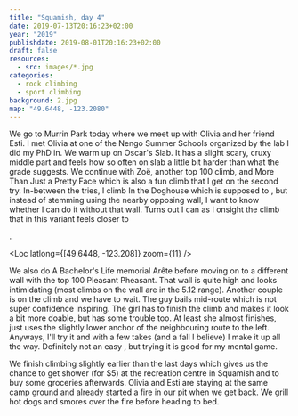 ```yaml
---
title: "Squamish, day 4"
date: 2019-07-13T20:16:23+02:00
year: "2019"
publishdate: 2019-08-01T20:16:23+02:00
draft: false
resources:
  - src: images/*.jpg
categories:
  - rock climbing
  - sport climbing
background: 2.jpg
map: "49.6448, -123.2080"
---
```


We go to Murrin Park today where we meet up with Olivia and her friend Esti.
I met Olivia at one of the Nengo Summer Schools organized by the lab I did my
PhD in. We warm up on Oscar's Slab. It has a slight scary, cruxy middle part and
feels how so often on slab a little bit harder than what the grade suggests. We
continue with Zoë, another top 100 climb, and More Than Just a Pretty Face which
is also a fun climb that I get on the second try. In-between the tries, I climb
In the Doghouse which is supposed to <Grade system="YDS" value="5.7" />, but instead of stemming using the
nearby opposing wall, I want to know whether I can do it without that wall.
Turns out I can as I onsight the climb that in this variant feels closer to

<Grade system="YDS" value="5.10a" />.

<Loc latlong={[49.6448, -123.208]} zoom={11} />

<Gallery>
  <Rimg src="2.jpg" caption="In the Doghouse (5.7)" />
  <Rimg src="3.jpg" alt="In the Doghouse (5.7)" />
  <Rimg src="4.jpg" alt="In the Doghouse (5.7)" />
</Gallery>

We also do A Bachelor's Life memorial Arête before moving on to a different wall
with the top 100 <Grade system="YDS" value="5.11a" /> Pleasant Pheasant. That wall is quite high and looks
intimidating (most climbs on the wall are in the 5.12 range). Another couple is
on the climb and we have to wait. The guy bails mid-route which is not super
confidence inspiring. The girl has to finish the climb and makes it look a bit
more doable, but has some trouble too. At least she almost finishes, just uses
the slightly lower anchor of the neighbouring route to the left. Anyways, I'll
try it and with a few takes (and a fall I believe) I make it up all the way.
Definitely not an easy <Grade system="YDS" value="5.11a" />, but trying it is good for my mental game.

<Gallery>
  <Rimg src="7.jpg" caption="More Than Just a Pretty Face (5.11a)" />
  <Rimg src="8.jpg" alt="More Than Just a Pretty Face (5.11a)" />
  <Rimg src="5.jpg" alt="More Than Just a Pretty Face (5.11a)" />
  <Rimg src="9.jpg" alt="More Than Just a Pretty Face (5.11a)" />
  <Rimg src="11.jpg" alt="More Than Just a Pretty Face (5.11a)" />
</Gallery>

We finish climbing slightly earlier than the last days which gives us the chance
to get shower (for \$5) at the recreation centre in Squamish and to buy some
groceries afterwards. Olivia and Esti are staying at the same camp ground and
already started a fire in our pit when we get back. We grill hot dogs and smores
over the fire before heading to bed.

<Rimg src="6.jpg" caption="Olivia's hilarious onesie" />

<Nextday />
